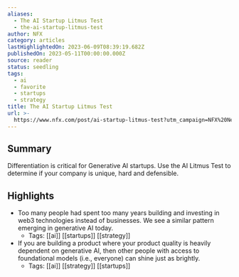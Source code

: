 ```yaml
---
aliases:
  - The AI Startup Litmus Test
  - the-ai-startup-litmus-test
author: NFX
category: articles
lastHighlightedOn: 2023-06-09T08:39:19.682Z
publishedOn: 2023-05-11T00:00:00.000Z
source: reader
status: seedling
tags:
  - ai
  - favorite
  - startups
  - strategy
title: The AI Startup Litmus Test
url: >-
  https://www.nfx.com/post/ai-startup-litmus-test?utm_campaign=NFX%20Newsletter&utm_medium=email&_hsmi=257931233&_hsenc=p2ANqtz-8JmFrC0yR7-C0py1kg0B5vcIyzQH6zv2zASS_i7fNoUW50dDhcAB89YmgCdBCyPFC3A1t94NMdxypDvw1CnJdVOoKjPXMQdtiurhQ98y26-dIkL_k&utm_content=257931233&utm_source=hs_email
---
```

## Summary

Differentiation is critical for Generative AI startups. Use the AI Litmus Test to determine if your company is unique, hard and defensible.

## Highlights

- Too many people had spent too many years building and investing in web3 technologies instead of businesses. We see a similar pattern emerging in generative AI today.
    - Tags: [[ai]] [[startups]] [[strategy]]
- If you are building a product where your product quality is heavily dependent on generative AI, then other people with access to foundational models (i.e., everyone) can shine just as brightly.
    - Tags: [[ai]] [[strategy]] [[startups]]

